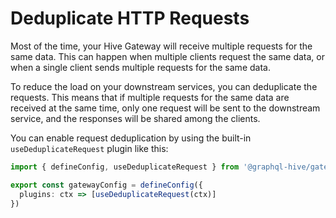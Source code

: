 
# Deduplicate HTTP Requests

Most of the time, your Hive Gateway will receive multiple requests for the same data. This can
happen when multiple clients request the same data, or when a single client sends multiple requests
for the same data.

To reduce the load on your downstream services, you can deduplicate the requests. This means that if
multiple requests for the same data are received at the same time, only one request will be sent to
the downstream service, and the responses will be shared among the clients.

You can enable request deduplication by using the built-in `useDeduplicateRequest` plugin like this:

```ts filename="gateway.config.ts"
import { defineConfig, useDeduplicateRequest } from '@graphql-hive/gateway'

export const gatewayConfig = defineConfig({
  plugins: ctx => [useDeduplicateRequest(ctx)]
})
```
